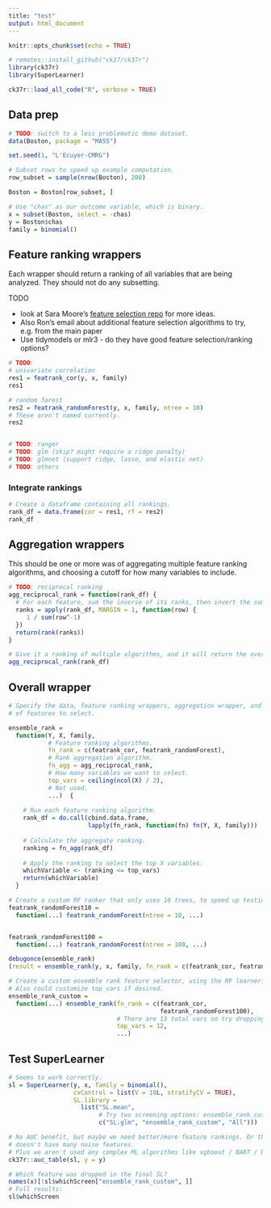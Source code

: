 ```yaml
---
title: "test"
output: html_document
---
```


```r
knitr::opts_chunk$set(echo = TRUE)

# remotes::install_github("ck37/ck37r")
library(ck37r)
library(SuperLearner)

ck37r::load_all_code("R", verbose = TRUE)
```

## Data prep

```r

# TODO: switch to a less problematic demo dataset.
data(Boston, package = "MASS")

set.seed(1, "L'Ecuyer-CMRG")

# Subset rows to speed up example computation.
row_subset = sample(nrow(Boston), 200)

Boston = Boston[row_subset, ]

# Use "chas" as our outcome variable, which is binary.
x = subset(Boston, select = -chas)
y = Boston$chas
family = binomial()

```

## Feature ranking wrappers

Each wrapper should return a ranking of all variables that are being analyzed. They should not do any subsetting.

TODO

* look at Sara Moore's [feature selection repo](https://github.com/saraemoore/SLScreenExtra) for more ideas.
* Also Ron's email about additional feature selection algorithms to try, e.g. from the main paper
* Use tidymodels or mlr3 - do they have good feature selection/ranking options?

```r
# TODO:
# univariate correlation 
res1 = featrank_cor(y, x, family)
res1

# random forest
res2 = featrank_randomForest(y, x, family, ntree = 10)
# These aren't named currently.
res2


# TODO: ranger
# TODO: glm (skip? might require a ridge penalty)
# TODO: glmnet (support ridge, lasso, and elastic net)
# TODO: others 
```

### Integrate rankings

```r
# Create a dataframe containing all rankings.
rank_df = data.frame(cor = res1, rf = res2)
rank_df
```

## Aggregation wrappers

This should be one or more was of aggregating multiple feature ranking algorithms, and choosing a cutoff for how many variables to include.

```r
# TODO: reciprocal ranking
agg_reciprocal_rank = function(rank_df) {
  # For each feature, sum the inverse of its ranks, then invert the sum.
  ranks = apply(rank_df, MARGIN = 1, function(row) {
     1 / sum(row^-1)
  })
  return(rank(ranks))
}

# Give it a ranking of multiple algorithms, and it will return the overall ranking.
agg_reciprocal_rank(rank_df)
```

## Overall wrapper

```r
# Specify the data, feature ranking wrappers, aggregation wrapper, and the number
# of features to select.

ensemble_rank =
  function(Y, X, family,
           # Feature ranking algorithms.
           fn_rank = c(featrank_cor, featrank_randomForest),
           # Rank aggregation algorithm.
           fn_agg = agg_reciprocal_rank,
           # How many variables we want to select.
           top_vars = ceiling(ncol(X) / 2),
           # Not used.
           ...)  {
    
    # Run each feature ranking algorithm.
    rank_df = do.call(cbind.data.frame,
                      lapply(fn_rank, function(fn) fn(Y, X, family)))
    
    # Calculate the aggregate ranking.
    ranking = fn_agg(rank_df)
    
    # Apply the ranking to select the top X variables.
    whichVariable <- (ranking <= top_vars)
    return(whichVariable)
  }

# Create a custom RF ranker that only uses 10 trees, to speed up testing.
featrank_randomForest10 =
  function(...) featrank_randomForest(ntree = 10, ...)


featrank_randomForest100 =
  function(...) featrank_randomForest(ntree = 100, ...)

debugonce(ensemble_rank)
(result = ensemble_rank(y, x, family, fn_rank = c(featrank_cor, featrank_randomForest10)))

# Create a custom ensemble rank feature selector, using the RF learner.
# Also could customize top_vars if desired.
ensemble_rank_custom =
  function(...) ensemble_rank(fn_rank = c(featrank_cor,
                                          featrank_randomForest100),
                              # There are 13 total vars so try dropping 1 of them.
                              top_vars = 12,
                              ...)
```

## Test SuperLearner

```r
# Seems to work correctly.
sl = SuperLearner(y, x, family = binomial(),
                  cvControl = list(V = 10L, stratifyCV = TRUE),
                  SL.library =
                    list("SL.mean",
                         # Try two screening options: ensemble_rank_custom or All.
                         c("SL.glm", "ensemble_rank_custom", "All")))

# No AUC benefit, but maybe we need better/more feature rankings. Or this dataset just
# doesn't have many noise features.
# Plus we aren't used any complex ML algorithms like xgboost / BART / RF.
ck37r::auc_table(sl, y = y)

# Which feature was dropped in the final SL?
names(x)[!sl$whichScreen["ensemble_rank_custom", ]]
# Full results:
sl$whichScreen
```

